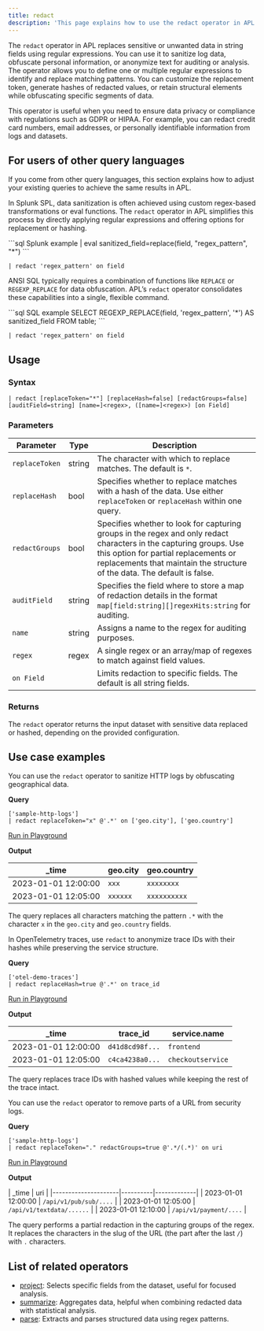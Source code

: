 ```yaml
---
title: redact
description: 'This page explains how to use the redact operator in APL.'
---
```


The `redact` operator in APL replaces sensitive or unwanted data in string fields using regular expressions. You can use it to sanitize log data, obfuscate personal information, or anonymize text for auditing or analysis. The operator allows you to define one or multiple regular expressions to identify and replace matching patterns. You can customize the replacement token, generate hashes of redacted values, or retain structural elements while obfuscating specific segments of data.

This operator is useful when you need to ensure data privacy or compliance with regulations such as GDPR or HIPAA. For example, you can redact credit card numbers, email addresses, or personally identifiable information from logs and datasets.

## For users of other query languages

If you come from other query languages, this section explains how to adjust your existing queries to achieve the same results in APL.

<AccordionGroup>
<Accordion title="Splunk SPL users">

In Splunk SPL, data sanitization is often achieved using custom regex-based transformations or eval functions. The `redact` operator in APL simplifies this process by directly applying regular expressions and offering options for replacement or hashing.

<CodeGroup>
```sql Splunk example
| eval sanitized_field=replace(field, "regex_pattern", "*")
```

```kusto APL equivalent
| redact 'regex_pattern' on field
```
</CodeGroup>

</Accordion>
<Accordion title="ANSI SQL users">

ANSI SQL typically requires a combination of functions like `REPLACE` or `REGEXP_REPLACE` for data obfuscation. APL’s `redact` operator consolidates these capabilities into a single, flexible command.

<CodeGroup>
```sql SQL example
SELECT REGEXP_REPLACE(field, 'regex_pattern', '*') AS sanitized_field FROM table;
```

```kusto APL equivalent
| redact 'regex_pattern' on field
```
</CodeGroup>

</Accordion>
</AccordionGroup>

## Usage

### Syntax

```kusto
| redact [replaceToken="*"] [replaceHash=false] [redactGroups=false] [auditField=string] [name=]<regex>, ([name=]<regex>) [on Field]
```

### Parameters

| Parameter       | Type     | Description                                                                 |
|-----------------|----------|-----------------------------------------------------------------------------|
| `replaceToken`  | string   | The character with which to replace matches. The default is `*`.                     |
| `replaceHash`   | bool     | Specifies whether to replace matches with a hash of the data. Use either `replaceToken` or `replaceHash` within one query.     |
| `redactGroups`  | bool     | Specifies whether to look for capturing groups in the regex and only redact characters in the capturing groups. Use this option for partial replacements or replacements that maintain the structure of the data. The default is false. |
| `auditField`    | string   | Specifies the field where to store a map of redaction details in the format `map[field:string][]regexHits:string` for auditing.                             |
| `name`          | string   | Assigns a name to the regex for auditing purposes.                          |
| `regex`         | regex    | A single regex or an array/map of regexes to match against field values.    |
| `on Field`      |          | Limits redaction to specific fields. The default is all string fields.    |

### Returns

The `redact` operator returns the input dataset with sensitive data replaced or hashed, depending on the provided configuration.

## Use case examples

<Tabs>
<Tab title="Log analysis">

You can use the `redact` operator to sanitize HTTP logs by obfuscating geographical data.

**Query**

```kusto
['sample-http-logs']
| redact replaceToken="x" @'.*' on ['geo.city'], ['geo.country']
```

[Run in Playground](https://play.axiom.co/axiom-play-qf1k/query?initForm=%7B%22apl%22%3A%22%5B'sample-http-logs'%5D%20%7C%20redact%20replaceToken%3D'x'%20%40'.*'%20on%20%5B'geo.city'%5D%2C%20%5B'geo.country'%5D%22%7D)

**Output**

| _time               | geo.city | geo.country |
|---------------------|----------|-------------|
| 2023-01-01 12:00:00 | `xxx`      | `xxxxxxxx`         |
| 2023-01-01 12:05:00 | `xxxxxx`      | `xxxxxxxxxx`         |

The query replaces all characters matching the pattern `.*` with the character `x` in the `geo.city` and `geo.country` fields.

</Tab>
<Tab title="OpenTelemetry traces">

In OpenTelemetry traces, use `redact` to anonymize trace IDs with their hashes while preserving the service structure.

**Query**

```kusto
['otel-demo-traces']
| redact replaceHash=true @'.*' on trace_id
```

[Run in Playground](https://play.axiom.co/axiom-play-qf1k/query?initForm=%7B%22apl%22%3A%22%5B'otel-demo-traces'%5D%20%7C%20redact%20replaceHash%3Dtrue%20%40'.*'%20on%20trace_id%22%7D)

**Output**

| _time               | trace_id          | service.name       |
|---------------------|-------------------|--------------------|
| 2023-01-01 12:00:00 | `d41d8cd98f...`   | `frontend`         |
| 2023-01-01 12:05:00 | `c4ca4238a0...`   | `checkoutservice`  |

The query replaces trace IDs with hashed values while keeping the rest of the trace intact.

</Tab>
<Tab title="Security logs">

You can use the `redact` operator to remove parts of a URL from security logs.

**Query**

```kusto
['sample-http-logs']
| redact replaceToken="." redactGroups=true @'.*/(.*)' on uri
```

[Run in Playground](https://play.axiom.co/axiom-play-qf1k/query?initForm=%7B%22apl%22%3A%22%5B'sample-http-logs'%5D%20%7C%20redact%20replaceToken%3D'.'%20redactGroups%3Dtrue%20%40'.*%2F(.*)'%20on%20uri%22%7D)

**Output**

| _time               | uri |
|---------------------|----------|-------------|
| 2023-01-01 12:00:00 | `/api/v1/pub/sub/....`      |
| 2023-01-01 12:05:00 | `/api/v1/textdata/......`      |
| 2023-01-01 12:10:00 | `/api/v1/payment/....`      |

The query performs a partial redaction in the capturing groups of the regex. It replaces the characters in the slug of the URL (the part after the last `/`) with `.` characters.

</Tab>
</Tabs>

## List of related operators

- [project](/apl/tabular-operators/project-operator): Selects specific fields from the dataset, useful for focused analysis.
- [summarize](/apl/tabular-operators/summarize-operator): Aggregates data, helpful when combining redacted data with statistical analysis.
- [parse](/apl/tabular-operators/parse-operator): Extracts and parses structured data using regex patterns.